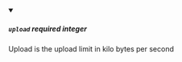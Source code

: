 
<details className="config-field" data-expandable="false" open>
<summary>

##### `upload` <span class="config-field-required" data-required="false">required</span> <span class="config-field-type">integer</span> <span class="config-field-default"></span> <span class="config-field-enum"></span>

Upload is the upload limit in kilo bytes per second

</summary>



</details>
